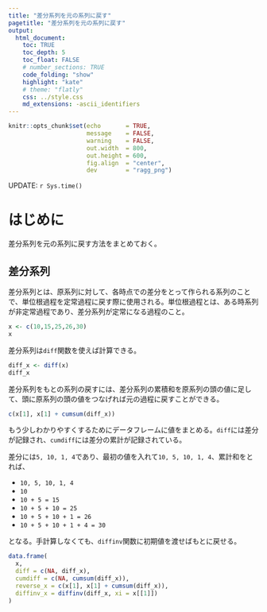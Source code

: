 ```yaml
---
title: "差分系列を元の系列に戻す"
pagetitle: "差分系列を元の系列に戻す"
output:
  html_document:
    toc: TRUE
    toc_depth: 5
    toc_float: FALSE
    # number_sections: TRUE
    code_folding: "show"
    highlight: "kate"
    # theme: "flatly"
    css: ../style.css
    md_extensions: -ascii_identifiers
---
```


```r
knitr::opts_chunk$set(echo       = TRUE,
                      message    = FALSE,
                      warning    = FALSE,
                      out.width  = 800,
                      out.height = 600,
                      fig.align  = "center",
                      dev        = "ragg_png")
```

<div class="update-right">
UPDATE: `r Sys.time()`
</div>

# はじめに

差分系列を元の系列に戻す方法をまとめておく。

## 差分系列

差分系列とは、原系列に対して、各時点での差分をとって作られる系列のことで、単位根過程を定常過程に戻す際に使用される。単位根過程とは、ある時系列が非定常過程であり、差分系列が定常になる過程のこと。

```r
x <- c(10,15,25,26,30)
x
```

差分系列は`diff`関数を使えば計算できる。

```r
diff_x <- diff(x)
diff_x
```

差分系列をもとの系列の戻すには、差分系列の累積和を原系列の頭の値に足して、頭に原系列の頭の値をつなげれば元の過程に戻すことができる。

```r
c(x[1], x[1] + cumsum(diff_x))
```

もう少しわかりやすくするためにデータフレームに値をまとめる。`diff`には差分が記録され、`cumdiff`には差分の累計が記録されている。

差分には`5, 10, 1, 4`であり、最初の値を入れて`10, 5, 10, 1, 4`、累計和をとれば、

- `10, 5, 10, 1, 4`
- `10`
- `10 + 5 = 15`
- `10 + 5 + 10 = 25`
- `10 + 5 + 10 + 1 = 26`
- `10 + 5 + 10 + 1 + 4 = 30`

となる。手計算しなくても、`diffinv`関数に初期値を渡せばもとに戻せる。

```r
data.frame(
  x,
  diff = c(NA, diff_x),
  cumdiff = c(NA, cumsum(diff_x)),
  reverse_x = c(x[1], x[1] + cumsum(diff_x)),
  diffinv_x = diffinv(diff_x, xi = x[[1]])
)
```